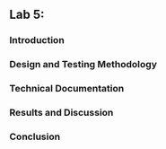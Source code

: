 ## Lab 5:

### Introduction

### Design and Testing Methodology

### Technical Documentation

### Results and Discussion

### Conclusion